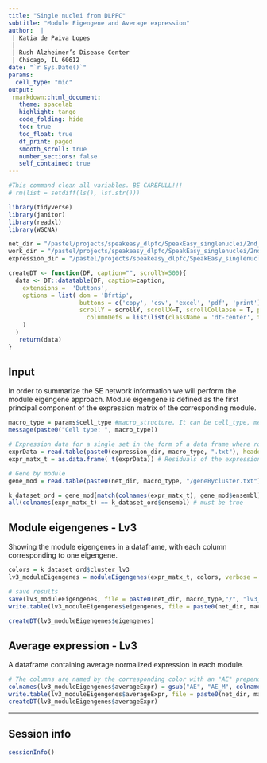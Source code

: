 ```yaml
---
title: "Single nuclei from DLPFC"
subtitle: "Module Eigengene and Average expression"
author:  |
 | Katia de Paiva Lopes 
 |
 | Rush Alzheimer’s Disease Center
 | Chicago, IL 60612
date: "`r Sys.Date()`"
params:
  cell_type: "mic"
output: 
 rmarkdown::html_document:
   theme: spacelab
   highlight: tango
   code_folding: hide
   toc: true
   toc_float: true
   df_print: paged
   smooth_scroll: true
   number_sections: false
   self_contained: true  
---
```


```r
#This command clean all variables. BE CAREFULL!!! 
# rm(list = setdiff(ls(), lsf.str()))
```

```r
library(tidyverse)
library(janitor)
library(readxl)
library(WGCNA)

net_dir = "/pastel/projects/speakeasy_dlpfc/SpeakEasy_singlenuclei/2nd_pass/snakemake-sn/results/"
work_dir = "/pastel/projects/speakeasy_dlpfc/SpeakEasy_singlenuclei/2nd_pass/snakemake-sn/"
expression_dir = "/pastel/projects/speakeasy_dlpfc/SpeakEasy_singlenuclei/2nd_pass/snakemake-sn/input/"
```

```r
createDT <- function(DF, caption="", scrollY=500){
  data <- DT::datatable(DF, caption=caption,
    extensions =  'Buttons',
    options = list( dom = 'Bfrtip', 
                    buttons = c('copy', 'csv', 'excel', 'pdf', 'print'), 
                    scrollY = scrollY, scrollX=T, scrollCollapse = T, paging = F,  
                      columnDefs = list(list(className = 'dt-center', targets = "_all"))
    )
  ) 
   return(data)
}
```

## Input 
In order to summarize the SE network information we will perform the module eigengene approach. Module eigengene is defined as the first principal component of the expression matrix of the corresponding module.

```r
macro_type = params$cell_type #macro_structure. It can be cell_type, metabolites, region of the brain. 
message(paste0("Cell type: ", macro_type))

# Expression data for a single set in the form of a data frame where rows are samples and columns are genes (probes):
exprData = read.table(paste0(expression_dir, macro_type, ".txt"), header = T, stringsAsFactors = F, check.names = F) # Results of the expression
expr_matx_t = as.data.frame( t(exprData)) # Residuals of the expression

# Gene by module
gene_mod = read.table(paste0(net_dir, macro_type, "/geneBycluster.txt"), header = T, stringsAsFactors = F) # clusters from SpeakEasy

k_dataset_ord = gene_mod[match(colnames(expr_matx_t), gene_mod$ensembl), ] #order the matrices 
all(colnames(expr_matx_t) == k_dataset_ord$ensembl) # must be true 

```

## Module eigengenes - Lv3
Showing the module eigengenes in a dataframe, with each column corresponding to one eigengene. 
```r
colors = k_dataset_ord$cluster_lv3
lv3_moduleEigengenes = moduleEigengenes(expr_matx_t, colors, verbose = 0)

# save results
save(lv3_moduleEigengenes, file = paste0(net_dir, macro_type,"/", "lv3_moduleEigengenes.Rdata"))
write.table(lv3_moduleEigengenes$eigengenes, file = paste0(net_dir, macro_type,"/", "lv3_moduleEigengenes.txt"), sep = "\t", quote = F, row.names = T)

createDT(lv3_moduleEigengenes$eigengenes)
```

## Average expression - Lv3
A dataframe containing average normalized expression in each module. 
```r
# The columns are named by the corresponding color with an "AE" prepended, e.g., AEturquoise etc.
colnames(lv3_moduleEigengenes$averageExpr) = gsub("AE", "AE_M", colnames(lv3_moduleEigengenes$averageExpr))
write.table(lv3_moduleEigengenes$averageExpr, file = paste0(net_dir, macro_type,"/", "lv3_averageExpr.txt"), sep = "\t", quote = F, row.names = T)
createDT(lv3_moduleEigengenes$averageExpr)
```

---

## Session info

```r
sessionInfo()
```
